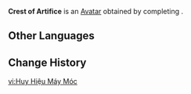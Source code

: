 {{Avatar Infobox
|id       = 100130
|image    = Crest of Artifice Avatar.png
|type     = Quest
|features = 
|obtain   = Complete "[[Fontaine Research Institute Chronicles]]" to unlock
}}
'''Crest of Artifice''' is an [[Avatar]] obtained by completing {{Quest|Fontaine Research Institute Chronicles}}.

==Other Languages==
{{Other Languages|default_hidden=1
|en       = Crest of Artifice
|zhs      = 奇械纹章
|zhs_rm   = 
|zht      = 奇械紋章
|zht_rm   = 
|ja       = 奇械の紋章
|ja_rm    = Kikai no Monshou{{Assumed}}
|ko       = 오토마톤 휘장
|ko_rm    = 
|es       = Insignia de artificio
|fr       = Insigne d'artifice
|ru       = Эмблема механизма
|th       = ตราสัญลักษณ์เครื่องลาน
|th_rm    = 
|vi       = Huy Hiệu Máy Móc
|de       = Abzeichen für abgefahrene Apparate
|id       = Crest of Artifice
|pt       = Insígnia de Mecanismos Engenhosos
|tr       = Ustalık Arması
|it       = Stemma della magnificenza meccanica
}}

==Change History==
{{Change History|4.6}}

[[vi:Huy Hiệu Máy Móc]]